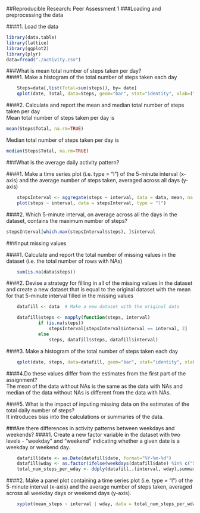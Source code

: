 ##Reproducible Research: Peer Assessment 1
###Loading and preprocessing the data

####1. Load the data
```r
library(data.table)
library(lattice)
library(ggplot2)
library(plyr)
data=fread("./activity.csv")
```
    
  
###What is mean total number of steps taken per day?  
####1. Make a histogram of the total number of steps taken each day
```r
    Steps=data[,list(Total=sum(steps)), by= date]
    qplot(date, Total, data=Steps, geom="bar", stat="identity", xlab=("Date"), ylab=("Total number of steps"))
```
  
####2. Calculate and report the mean and median total number of steps taken per day  
Mean total number of steps taken per day is
```r
mean(Steps$Total, na.rm=TRUE)
```
  
Median total number of steps taken per day is
```r
median(Steps$Total, na.rm=TRUE)
```
                
###What is the average daily activity pattern?      

####1. Make a time series plot (i.e. type = "l") of the 5-minute interval (x-axis) and the average number of steps taken, averaged across all days (y-axis)  
```r
    stepsInterval <- aggregate(steps ~ interval, data = data, mean, na.rm = TRUE)
    plot(steps ~ interval, data = stepsInterval, type = "l")
```

####2. Which 5-minute interval, on average across all the days in the dataset, contains the maximum number of steps?  
```r
stepsInterval[which.max(stepsInterval$steps), ]$interval
```

###Input missing values

####1. Calculate and report the total number of missing values in the dataset (i.e. the total number of rows with NAs)  
```r
    sum(is.na(data$steps))
```

####2. Devise a strategy for filling in all of the missing values in the dataset and create a new dataset that is equal to the original dataset with the mean for that 5-minute interval filled in the missing values

```r
    datafill <- data  # Make a new dataset with the original data

    datafill$steps <- mapply(function(steps, interval) 
            if (is.na(steps)) 
                stepsInterval[stepsInterval$interval == interval, 2]
            else
                steps, datafill$steps, datafill$interval)
```

####3. Make a histogram of the total number of steps taken each day
```r
    qplot(date, steps, data=datafill, geom="bar", stat="identity", xlab=("Date"), ylab=("Total number of steps"))
```


####4.Do these values differ from the estimates from the first part of the assignment?  
The mean of the data without NAs is the same as the data with NAs and median of the data without NAs is different from the data with NAs.  

####5. What is the impact of inputing missing data on the estimates of the total daily number of steps?  
It introduces bias into the calculations or summaries of the data.  

        
###Are there differences in activity patterns between weekdays and weekends?
####1. Create a new factor variable in the dataset with two levels - "weekday" and "weekend" indicating whether a given date is a weekday or weekend day.  
```r
    datafill$date <- as.Date(datafill$date, format="%Y-%m-%d")
    datafill$wday <- as.factor(ifelse(weekdays(datafill$date) %in% c("Saturday","Sunday"), "Weekend", "Weekday")) 
    total_num_steps_per_wday <- ddply(datafill,.(interval, wday),summarise, mean_steps=mean(steps))
```

####2. Make a panel plot containing a time series plot (i.e. type = "l") of the 5-minute interval (x-axis) and the average number of steps taken, averaged across all weekday days or weekend days (y-axis).
```r
    xyplot(mean_steps ~ interval | wday, data = total_num_steps_per_wday, layout = c(1, 2), ylab = "Number of Steps", xlab = "Interval", type = 'l')
```



